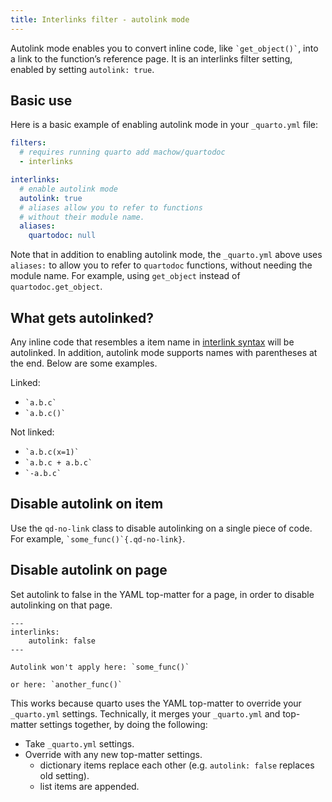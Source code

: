 ```yaml
---
title: Interlinks filter - autolink mode
---
```


Autolink mode enables you to convert inline code, like `` `get_object()` ``, into a link to the function's reference page. It is an interlinks filter setting, enabled by setting `autolink: true`.

## Basic use

Here is a basic example of enabling autolink mode in your `_quarto.yml` file:

```yaml
filters:
  # requires running quarto add machow/quartodoc
  - interlinks

interlinks:
  # enable autolink mode
  autolink: true
  # aliases allow you to refer to functions
  # without their module name.
  aliases:
    quartodoc: null
```

Note that in addition to enabling autolink mode, the `_quarto.yml` above uses `aliases:` to allow you to refer to `quartodoc` functions, without needing the module name. For example, using `get_object` instead of `quartodoc.get_object`.

## What gets autolinked?

Any inline code that resembles a item name in [interlink syntax](./interlinks.qmd#link-formats) will be autolinked.
In addition, autolink mode supports names with parentheses at the end.
Below are some examples.

Linked:

* `` `a.b.c` ``
* `` `a.b.c()` ``

Not linked:

* `` `a.b.c(x=1)` ``
* `` `a.b.c + a.b.c` ``
* `` `-a.b.c` ``

## Disable autolink on item

Use the `qd-no-link` class to disable autolinking on a single piece of code. For example, `` `some_func()`{.qd-no-link} ``.

## Disable autolink on page

Set autolink to false in the YAML top-matter for a page, in order to disable autolinking on that page.

```
---
interlinks:
    autolink: false
---

Autolink won't apply here: `some_func()`

or here: `another_func()`
```

This works because quarto uses the YAML top-matter to override your `_quarto.yml` settings.
Technically, it merges your `_quarto.yml` and top-matter settings together, by doing the following:

* Take `_quarto.yml` settings.
* Override with any new top-matter settings.
  - dictionary items replace each other (e.g. `autolink: false` replaces old setting).
  - list items are appended.